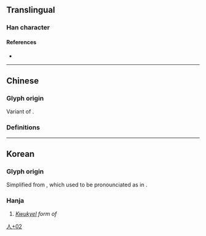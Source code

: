 {{character info}}
==Translingual==

===Han character===
{{Han char|rn=9|rad=人|as=02|sn=4|four=|canj=OY,XOY|ids=⿱𠆢⺀}}

====References====
* {{Han ref|kx=0092.051|dj=0195.081|hdz=10105.041|uh=4ED2|ud=20178}}

----

==Chinese==
===Glyph origin===
Variant of {{l|zh|仌|pos=ancient form of {{l|zh|冰}}}}.

===Definitions===
{{zh-see|冰|o}}

----

==Korean==

===Glyph origin===
Simplified from {{l|ko|舍|tr=sa}}, which used to be pronounciated as {{l|okm|샤|tr=sya}} in {{w|Middle Korean}}.

===Hanja===
{{ko-hanja/new|샤}}

#''[[kwukyel|Kwukyel]] form of'' {{l|ko|샤}}

[[Category:Korean-only CJKV Characters|人+02]]